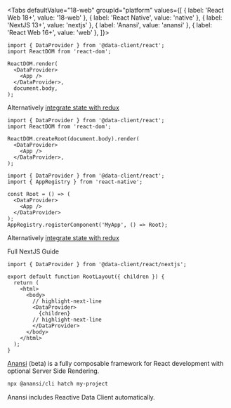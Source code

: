 
<Tabs
defaultValue="18-web"
groupId="platform"
values={[
{ label: 'React Web 18+', value: '18-web' },
{ label: 'React Native', value: 'native' },
{ label: 'NextJS 13+', value: 'nextjs' },
{ label: 'Anansi', value: 'anansi' },
{ label: 'React Web 16+', value: 'web' },
]}>
<TabItem value="web">

```tsx title="index.tsx"
import { DataProvider } from '@data-client/react';
import ReactDOM from 'react-dom';

ReactDOM.render(
  <DataProvider>
    <App />
  </DataProvider>,
  document.body,
);
```

Alternatively [integrate state with redux](../guides/redux.md)

</TabItem>

<TabItem value="18-web">

```tsx title="index.tsx"
import { DataProvider } from '@data-client/react';
import ReactDOM from 'react-dom';

ReactDOM.createRoot(document.body).render(
  <DataProvider>
    <App />
  </DataProvider>,
);
```

</TabItem>

<TabItem value="native">

```tsx title="index.tsx"
import { DataProvider } from '@data-client/react';
import { AppRegistry } from 'react-native';

const Root = () => (
  <DataProvider>
    <App />
  </DataProvider>
);
AppRegistry.registerComponent('MyApp', () => Root);
```

Alternatively [integrate state with redux](../guides/redux.md)

</TabItem>

<TabItem value="nextjs">

<p style={{textAlign: 'center'}}>
<Link className="button button--primary" to="../guides/ssr#nextjs">Full NextJS Guide</Link>
</p>

```tsx title="app/layout.tsx"
import { DataProvider } from '@data-client/react/nextjs';

export default function RootLayout({ children }) {
  return (
    <html>
      <body>
        // highlight-next-line
        <DataProvider>
          {children}
        // highlight-next-line
        </DataProvider>
      </body>
    </html>
  );
}
```

</TabItem>
<TabItem value="anansi">

[Anansi](https://github.com/ntucker/anansi) (beta) is a fully composable framework for React development with optional
Server Side Rendering.

```bash title="bash"
npx @anansi/cli hatch my-project
```

Anansi includes Reactive Data Client automatically.

</TabItem>
</Tabs>
